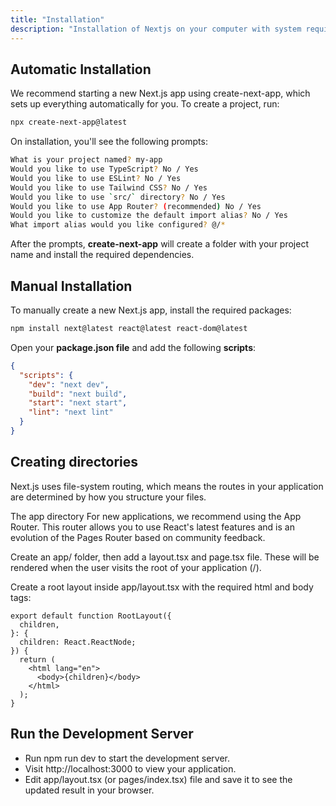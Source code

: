 ```yaml
---
title: "Installation"
description: "Installation of Nextjs on your computer with system requirements"
---
```


## Automatic Installation

We recommend starting a new Next.js app using create-next-app, which sets up everything automatically for you. To create a project, run:

```bash
npx create-next-app@latest
```

On installation, you'll see the following prompts:

```bash showLineNumbers  {2}
What is your project named? my-app
Would you like to use TypeScript? No / Yes
Would you like to use ESLint? No / Yes
Would you like to use Tailwind CSS? No / Yes
Would you like to use `src/` directory? No / Yes
Would you like to use App Router? (recommended) No / Yes
Would you like to customize the default import alias? No / Yes
What import alias would you like configured? @/*
```

After the prompts, **create-next-app** will create a folder with your project name and install the required dependencies.

## Manual Installation

To manually create a new Next.js app, install the required packages:

```bash
npm install next@latest react@latest react-dom@latest
```

Open your **package.json file** and add the following **scripts**:

```json:package.json showLineNumbers
{
  "scripts": {
    "dev": "next dev",
    "build": "next build",
    "start": "next start",
    "lint": "next lint"
  }
}
```

## Creating directories

Next.js uses file-system routing, which means the routes in your application are determined by how you structure your files.

The app directory
For new applications, we recommend using the App Router. This router allows you to use React's latest features and is an evolution of the Pages Router based on community feedback.

Create an app/ folder, then add a layout.tsx and page.tsx file. These will be rendered when the user visits the root of your application (/).

Create a root layout inside <Highlight>app/layout.tsx</Highlight> with the required <Tag>html</Tag> and <Tag>body</Tag> tags:

```tsx:src/app/layout.tsx showLineNumbers
export default function RootLayout({
  children,
}: {
  children: React.ReactNode;
}) {
  return (
    <html lang="en">
      <body>{children}</body>
    </html>
  );
}
```

## Run the Development Server

- Run npm run dev to start the development server.
- Visit http://localhost:3000 to view your application.
- Edit app/layout.tsx (or pages/index.tsx) file and save it to see the updated result in your browser.
